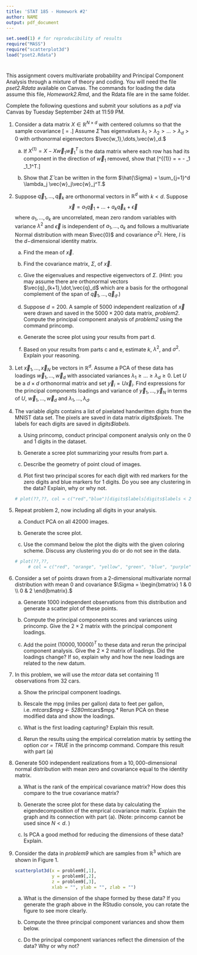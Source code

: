 ```yaml
--- 
title: 'STAT 185 - Homework #2'
author: NAME
output: pdf_document
---
```

```r
set.seed(1) # for reproducibility of results
require("MASS")
require("scatterplot3d")
load("pset2.Rdata")
```
# {.tabset}
This assignment covers multivariate probability and Principal Component Analysis through a mixture of theory and coding.  You will need the file *pset2.Rdata* available on Canvas.  The commands for loading the data assume this file, *Homework2.Rmd*, and the Rdata file are in the same folder.

Complete the following questions and submit your solutions as a *pdf* via Canvas by Tuesday September 24th at 11:59 PM.

1. Consider a data matrix $X \in \mathbb{R}^{N\times d}$ with centered columns so that the sample covariance 
\[\hat{\Sigma} = \frac{X^TX}{N}.\]
Assume $\hat{\Sigma}$ has eigenvalues $\lambda_1 > \lambda_2 >\dots > \lambda_d >0$ with orthonormal eigenvectors $\vec{w_1},\dots,\vec{w}_d.$

    a. If $X^{(1)} = X - X\vec{w}_1\vec{w}_1^T$ is the data matrix where each row has had its component in the direction of $\vec{w}_1$ removed, show that \[\hat{\Sigma}^{(1)} = \frac{{X^{(1)}}^T X^{(1)}}{N} = \hat{\Sigma} - \lambda_1 \vec{w}_1\vec{w}_1^T.\]
    
    b. Show that $\hat{\Sigma}$ can be written in the form $\hat{\Sigma} = \sum_{j=1}^d \lambda_j \vec{w}_j\vec{w}_j^T.$


2. Suppose $\vec{q}_1,\dots,\vec{q}_k$ are orthonormal vectors in $\mathbb{R}^d$ with $k < d.$  Suppose $$\vec{x} = a_1\vec{q}_1+\dots + a_k \vec{q}_k + \vec{\epsilon}$$
where $a_1,\dots,a_k$ are uncorrelated, mean zero random variables with variance $\lambda^2$ and $\vec{\epsilon}$ is independent of $a_1,\dots,a_k$ and follows a multivariate Normal distribution with mean $\vec{0}$ and covariance $\sigma^2 I$. Here, $I$ is the $d-$dimensional identity matrix.

    a. Find the mean of $\vec{x}$.
    
    b. Find the covariance matrix, $\Sigma$, of $\vec{x}$.
    
    c. Give the eigenvalues and respective eigenvectors of $\Sigma.$  (Hint: you may assume there are orthonormal vectors $\vec{q}_{k+1},\dot,\vec{q}_d$ which are a basis for the orthogonal complement of the span of $\vec{q}_1,\dots,\vec{q}_d.$)
    
    d. Suppose $d = 200$.  A sample of $5000$ independent realization of $\vec{x}$ were drawn and saved in the $5000\times 200$ data matrix, *problem2*.  Compute the principal component analysis of *problem2* using the command princomp. 
    
    e.  Generate the scree plot using your results from part d.
    
    f. Based on your results from parts c and e, estimate $k$, $\lambda^2$, and $\sigma^2.$ Explain your reasoning.
    
3. Let $\vec{x}_1,\dots,\vec{x}_N$ be vectors in $\mathbb{R}^d$. Assume a PCA of these data has loadings $\vec{w}_1,\dots,\vec{w}_d$ with associated variances $\lambda_1 \ge \dots \ge \lambda_d \ge 0.$ Let $U$ be a $d\times d$ orthonormal matrix and set $\vec{y}_i = U\vec{x}_i.$ Find expressions for the principal components loadings and variance of $\vec{y}_1,\dots,\vec{y}_N$ in terms of $U$, $\vec{w}_1,\dots,\vec{w}_d$ and $\lambda_1,\dots,\lambda_d.$
    
4. The variable *digits* contains a list of pixelated handwritten digits from the MNIST data set.  The pixels are saved in data matrix *digits\$pixels*.  The labels for each digits are saved in *digits\$labels.*

    a. Using princomp, conduct principal component analysis only on the 0 and 1 digits in the dataset.
    
    b. Generate a scree plot summarizing your results from part a.
    
    b. Describe the geometry of point cloud of images.
    
    c. Plot first two principal scores for each digit with red markers for the zero digits and blue markers for 1 digits.  Do you see any clustering in the data?  Explain, why or why not.
    
    ```r
    # plot(??,??, col = c("red","blue")[digits$labels[digits$labels < 2]])
    ```
    
5. Repeat problem 2, now including all digits in your analysis.

    a. Conduct PCA on all 42000 images.
    
    b. Generate the scree plot.
    
    c. Use the command below the plot the digits with the given coloring scheme.  Discuss any clustering you do or do not see in the data.
    
    ```r
    # plot(??,??,
         # col = c("red", "orange", "yellow", "green", "blue", "purple", "black", "grey", "brown", "cyan")[digits$labels])
    ```
    

6. Consider a set of points drawn from a $2$-dimensional multivariate normal distribution with mean 0 and covariance $\Sigma = \begin{bmatrix} 1 & 0 \\ 0 & 2 \end{bmatrix}.$  

    a. Generate 1000 independent observations from this distribution and generate a scatter plot of these points.
    
    b. Compute the principal components scores and variances using princomp. Give the $2\times 2$ matrix with the principal component loadings.
    
    c.  Add the point $(10000,10000)^T$ to these data and rerun the principal component analysis.  Give the $2\times 2$ matrix of loadings.  Did the loadings change?  If so, explain why and how the new loadings are related to the new datum.
    
7. In this problem, we will use the *mtcar* data set containing 11 observations from 32 cars.  

    a. Show the principal component loadings.
    
    b.  Rescale the mpg (miles per gallon) data to feet per gallon, i.e. *mtcars\$mpg <- 5280*mtcars$mpg.*  Rerun PCA on these modified data and show the loadings.
    
    c.  What is the first loading capturing? Explain this result. 
    
    d. Rerun the results using the empirical correlation matrix by setting the option *cor = TRUE* in the princomp command.  Compare this result with part (a)


8. Generate 500 independent realizations from a $10,000$-dimensional normal distribution with mean zero and covariance equal to the identity matrix.  

    a. What is the rank of the empirical covariance matrix?  How does this compare to the true covariance matrix?
    
    b. Generate the scree plot for these data by calculating the eigendecomposition of the emprical covariance matrix.  Explain the graph and its connection with part (a).   (Note: princomp cannot be used since $N<d.$ )
    
    c. Is PCA a good method for reducing the dimensions of these data?  Explain.
    
9. Consider the data in *problem9* which are samples from $\mathbb{R}^3$ which are shown in Figure 1.
    
    ```r
    scatterplot3d(x = problem9[,1],
                  y = problem9[,2],
                  z = problem9[,3],
                  xlab = "", ylab = "", zlab = "")
    ```


    a. What is the dimension of the shape formed by these data? If you generate the graph above in the RStudio console, you can rotate the figure to see more clearly.
    
    b. Compute the three principal component variances and show them below.
    
    c. Do the principal component variances reflect the dimension of the data?  Why or why not?
    
    